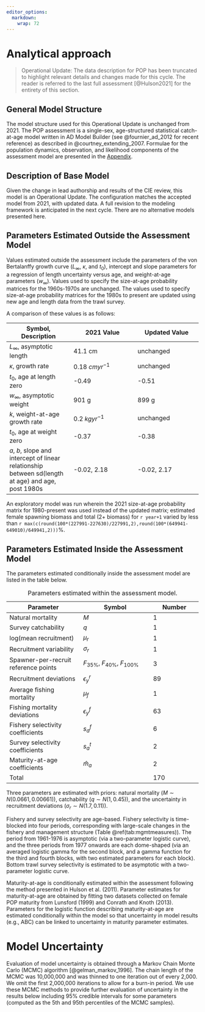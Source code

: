 ```yaml
---
editor_options: 
  markdown: 
    wrap: 72
---
```


# Analytical approach

> Operational Update: The data description for POP has been truncated to
> highlight relevant details and changes made for this cycle. The reader
> is referred to the last full assessment [@Hulson2021] for the
> entirety of this section.

## General Model Structure

The model structure used for this Operational Update is unchanged from 2021. The
POP assessment is a single-sex, age-structured statistical catch-at-age
model written in AD Model Builder (see @fournier_ad_2012 for recent
reference) as described in @courtney_extending_2007. Formulae for the
population dynamics, observation, and likelihood components of the
assessment model are presented in the [Appendix](#appxeqs).

## Description of Base Model

Given the change in lead authorship and results of the CIE review, this
model is an Operational Update. The configuration matches the accepted
model from 2021, with updated data. A full revision to the modeling
framework is anticipated in the next cycle. There are no alternative
models presented here.

## Parameters Estimated Outside the Assessment Model {#parest}

Values estimated outside the assessment include the
parameters of the von Bertalanffy growth curve ($L_\infty$, $\kappa$,
and $t_0$), intercept and slope parameters for a regression of length
uncertainty versus age, and weight-at-age parameters ($w_\infty$). Values used
to specify the size-at-age probability matrices for the 1960s-1970s are
unchanged. The values used to specify size-at-age probability matrices
for the 1980s to present are updated using new age and length data from the
trawl survey.

A comparison of these values is as follows:

| Symbol, Description                                                                                | 2021 Value        | Updated Value |
|------------------------|------------------------|------------------------|
| $L_\infty$, asymptotic length                                                                      | 41.1 cm           | unchanged     |
| $\kappa$, growth rate                                                                              | 0.18 $cm yr^{-1}$ | unchanged     |
| $t_0$, age at length zero                                                                          | -0.49             | -0.51         |
| $w_\infty$, asymptotic weight                                                                      | 901 g             | 899 g         |
| $k$, weight-at-age growth rate                                                                     | 0.2 $kg yr^{-1}$  | unchanged     |
| $t_0$, age at weight zero                                                                          | -0.37             | -0.38         |
| $a$, $b$, slope and intercept of linear relationship between sd(length at age) and age, post 1980s | -0.02, 2.18       | -0.02, 2.17   |

An exploratory model was run wherein the 2021 size-at-age probability matrix for 1980-present was used instead of the updated matrix; estimated female spawning biomass and total (2+ biomass) for `r year+1` varied by less than `r max(c(round(100*(227991-227630)/227991,2),round(100*(649941-649010)/649941,2)))`%.
 

## Parameters Estimated Inside the Assessment Model

The parameters estimated conditionally inside the assessment model are
listed in the table below.

| Parameter                            | Symbol                            | Number |
|----------------------------|--------------------------|------------------|
| Natural mortality                    | $M$                               | 1      |
| Survey catchability                  | $q$                               | 1      |
| log(mean recruitment)                | $\mu_r$                           | 1      |
| Recruitment variability              | $\sigma_r$                        | 1      |
| Spawner-per-recruit reference points | $F_{35\%}$, $F_{40\%}$, $F_{100\%}$ | 3      |
| Recruitment deviations               | $\epsilon_y^r$                    | 89     |
| Average fishing mortality            | $\mu_f$                           | 1      |
| Fishing mortality deviations         | $\epsilon_y^f$                    | 63     |
| Fishery selectivity coefficients     | $s_a^f$                           | 6      |
| Survey selectivity coefficients      | $s_a^t$                           | 2      |
| Maturity-at-age coefficients         | $\hat m_a$                        | 2      |
| Total                                |                                   | 170    |

: Parameters estimated within the assessment model.

Three parameters are estimated with priors: natural mortality
($M \sim N(0.0661,0.00661)$), catchability ($q \sim N(1, 0.45)$), and
the uncertainty in recruitment deviations ($\sigma_r \sim N(1.7,0.11)$).

Fishery and survey selectivity are age-based. Fishery selectivity is
time-blocked into four periods, corresponding with large-scale changes in the fishery and management structure (Table \@ref(tab:mgmtmeasures)). The period from 1961-1976 is asymptotic
(via a two-parameter logistic curve), and the three periods from 1977 onwards are each
dome-shaped (via an averaged logistic gamma for the second block, and a
gamma function for the third and fourth blocks, with two estimated parameters for each block). Bottom trawl survey
selectivity is estimated to be asymptotic with a two-parameter logistic curve.

Maturity-at-age is conditionally estimated within the assessment
following the method presented in Hulson et al. (2011). Parameter
estimates for maturity-at-age are obtained by fitting two datasets
collected on female POP maturity from Lunsford (1999) and Conrath and
Knoth (2013). Parameters for the logistic function describing
maturity-at-age are estimated conditionally within the model so that
uncertainty in model results (e.g., ABC) can be linked to uncertainty in
maturity parameter estimates.

# Model Uncertainty {#modeluncertainty}

Evaluation of model uncertainty is obtained through a Markov Chain Monte
Carlo (MCMC) algorithm [@gelman_markov_1996]. The chain length of the
MCMC was 10,000,000 and was thinned to one iteration out of every 2,000.
We omit the first 2,000,000 iterations to allow for a burn-in period. We
use these MCMC methods to provide further evaluation of uncertainty in
the results below including 95% credible intervals for some parameters
(computed as the 5th and 95th percentiles of the MCMC samples).
